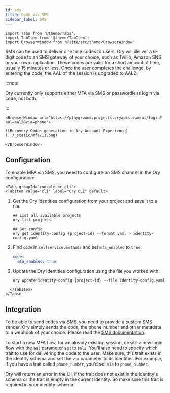 ```yaml
---
id: sms
title: Code via SMS
sidebar_label: SMS
---
```


```mdx-code-block
import Tabs from '@theme/Tabs';
import TabItem from '@theme/TabItem';
import BrowserWindow from "@site/src/theme/BrowserWindow"
```

SMS can be used to deliver one time codes to users. Ory will deliver a 6-digit code to an SMS gateway of your choice, such as
Twilio, Amazon SNS or your own application. These codes are valid for a short amount of time, usually 15 minutes or less. Once the
user completes the challenge, by entering the code, the AAL of the session is upgraded to AAL2.

:::note

Ory currently only supports either MFA via SMS or passwordless login via code, not both.

:::

```mdx-code-block
<BrowserWindow url="https://playground.projects.oryapis.com/ui/login?aal=aal2&via=phone">

![Recovery Codes generation in Ory Account Experience](../_static/mfa/11.png)

</BrowserWindow>
```

## Configuration

To enable MFA via SMS, you need to configure an SMS channel in the Ory configuration:

```mdx-code-block
<Tabs groupId="console-or-cli">
<TabItem value="cli" label="Ory CLI" default>
```

1. Get the Ory Identities configuration from your project and save it to a file:

   ```shell
   ## List all available projects
   ory list projects

   ## Get config
   ory get identity-config {project-id} --format yaml > identity-config.yaml
   ```

2. Find `code` in `selfservice.methods` and set `mfa_enabled` to `true`:

   ```yaml title="identity-config.yaml"
   code:
     mfa_enabled: true
   ```

3. Update the Ory Identities configuration using the file you worked with:

   ```shell
   ory update identity-config {project-id} --file identity-config.yaml
   ```

```mdx-code-block
  </TabItem>
</Tabs>
```

## Integration

To be able to send codes via SMS, you need to provide a custom SMS sender. Ory simply sends the code, the phone number and other
metadata to a webhook of your choice. Please read the [SMS documentation](../emails-sms/10_sending-sms.mdx).

To start a new MFA flow, for an already existing session, create a new login flow with the `aal` parameter set to `aal2`. You'll
also need to specify which trait to use for delivering the code to the user. Make sure, this trait exists in the identity schema
and set the `via` parameter to its identifier. For example, if you have a trait called `phone_number`, you'd set `via` to
`phone_number`.

Ory will return an error in the UI, if the trait does not exist in the identity's schema or the trait is empty in the current
identity. So make sure this trait is required in your identity schema.
